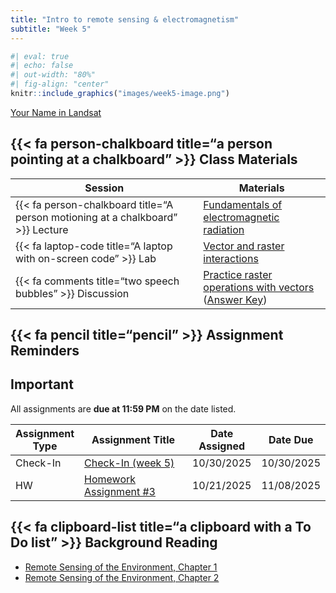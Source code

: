 ```yaml
---
title: "Intro to remote sensing & electromagnetism"
subtitle: "Week 5"
---
```


```r
#| eval: true
#| echo: false
#| out-width: "80%"
#| fig-align: "center"
knitr::include_graphics("images/week5-image.png")
```

::: {.gray-text .center-text}
[Your Name in Landsat](https://landsat.gsfc.nasa.gov/apps/YourNameInLandsat-main/index.html){target="_blank"}
:::

## {{< fa person-chalkboard title="a person pointing at a chalkboard" >}} Class Materials

| Session                                                                         | Materials                                             |
|---------------------------------------------------------------------------------|-------------------------------------------------------|
| {{< fa person-chalkboard title="A person motioning at a chalkboard" >}} Lecture | [Fundamentals of electromagnetic radiation](https://docs.google.com/presentation/d/1j2kapjQdJsenY1AxEnUB98GTMeHzE2-TPZptLLySRcc/present){target="_blank"}                  |
| {{< fa laptop-code title="A laptop with on-screen code" >}} Lab                 | [Vector and raster interactions](labs/week5.qmd)        |
| {{< fa comments title="two speech bubbles" >}} Discussion               | [Practice raster operations with vectors](discussions/week5-discussion.qmd) ([Answer Key](discussions/answer-keys/week5-discussion-answerKey.qmd)) |

## {{< fa pencil title="pencil" >}} Assignment Reminders {#assignment-reminders}

:::{.callout-important icon=true}
## Important
All assignments are **due at 11:59 PM** on the date listed.
:::

| Assignment Type | Assignment Title                                         | Date Assigned | Date Due   |
|-----------------|----------------------------------------------------------|---------------|------------|
| Check-In             | [Check-In (week 5)](https://forms.gle/uey6mQc2CyUUAc6k7){target="_blank"}                         | 10/30/2025    | 10/30/2025 |
| HW              | [Homework Assignment #3](../assignments/HW3.qmd){target="_blank"}            | 10/21/2025    | 11/08/2025 |


## {{< fa clipboard-list title="a clipboard with a To Do list" >}} Background Reading

- [Remote Sensing of the Environment, Chapter 1](/readings/Jensen-chapter1.pdf){target="_blank"}
- [Remote Sensing of the Environment, Chapter 2](/readings/Jensen-chapter2.pdf){target="_blank"}

